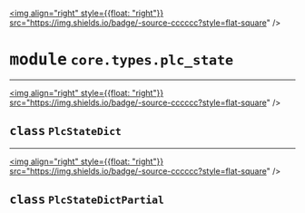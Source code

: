<!-- markdownlint-disable -->

<a href="https://github.com/tum-esm/pyr/tree/main/packages/packages/core/types/plc_state.py#L0"><img align="right" style={{float: "right"}} src="https://img.shields.io/badge/-source-cccccc?style=flat-square" /></a>

# <kbd>module</kbd> `core.types.plc_state`






---

<a href="https://github.com/tum-esm/pyr/tree/main/packages/packages/core/types/plc_state.py#L90"><img align="right" style={{float: "right"}} src="https://img.shields.io/badge/-source-cccccc?style=flat-square" /></a>

## <kbd>class</kbd> `PlcStateDict`








---

<a href="https://github.com/tum-esm/pyr/tree/main/packages/packages/core/types/plc_state.py#L100"><img align="right" style={{float: "right"}} src="https://img.shields.io/badge/-source-cccccc?style=flat-square" /></a>

## <kbd>class</kbd> `PlcStateDictPartial`








